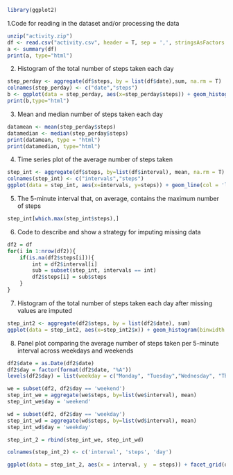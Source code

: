 
```r
library(ggplot2)
```

1.Code for reading in the dataset and/or processing the data

```r
unzip("activity.zip")
df <- read.csv("activity.csv", header = T, sep = ',', stringsAsFactors = FALSE)
a <- summary(df)
print(a, type="html")
```

2. Histogram of the total number of steps taken each day

```r
step_perday <- aggregate(df$steps, by = list(df$date),sum, na.rm = T)
colnames(step_perday) <- c("date","steps")
b <- ggplot(data = step_perday, aes(x=step_perday$steps)) + geom_histogram(binwidth = 2000, fill = 'lightyellow', col = 'lightblue') 
print(b,type="html")
```

3. Mean and median number of steps taken each day

```r
datamean <- mean(step_perday$steps)
datamedian <- median(step_perday$steps)
print(datamean, type = "html")
print(datamedian, type="html")
```

4. Time series plot of the average number of steps taken
```r
step_int <- aggregate(df$steps, by=list(df$interval), mean, na.rm = T)
colnames(step_int) <- c("intervals","steps")
ggplot(data = step_int, aes(x=intervals, y=steps)) + geom_line(col = 'lightblue', size =1)
```

5. The 5-minute interval that, on average, contains the maximum number of steps
```r
step_int[which.max(step_int$steps),]
```

6. Code to describe and show a strategy for imputing missing data
```r
df2 = df
for(i in 1:nrow(df2)){
    if(is.na(df2$steps[i])){
        int = df2$interval[i]
        sub = subset(step_int, intervals == int)
        df2$steps[i] = sub$steps
    }
}
```

7. Histogram of the total number of steps taken each day after missing values are imputed
```r
step_int2 <- aggregate(df2$steps, by = list(df2$date), sum)
ggplot(data = step_int2, aes(x=step_int2$x)) + geom_histogram(binwidth = 2000, fill = 'blue', col = 'black')
```

8. Panel plot comparing the average number of steps taken per 5-minute interval across weekdays and weekends
```r
df2$date = as.Date(df2$date)
df2$day = factor(format(df2$date, "%A"))
levels(df2$day) = list(weekday = c("Monday", "Tuesday","Wednesday", "Thursday", "Friday"), weekend = c("Saturday", "Sunday"))

we = subset(df2, df2$day == 'weekend')
step_int_we = aggregate(we$steps, by=list(we$interval), mean)
step_int_we$day = 'weekend'

wd = subset(df2, df2$day == 'weekday')
step_int_wd = aggregate(wd$steps, by=list(wd$interval), mean)
step_int_wd$day = 'weekday'

step_int_2 = rbind(step_int_we, step_int_wd)

colnames(step_int_2) <- c('interval', 'steps', 'day')

ggplot(data = step_int_2, aes(x = interval, y  = steps)) + facet_grid(day~.) + geom_line(col = 'steelblue', size = 1) + labs(x = 'Interval(5 minuts)', y = 'Average numeber of steps', title ='Time series plot(new)')
```



